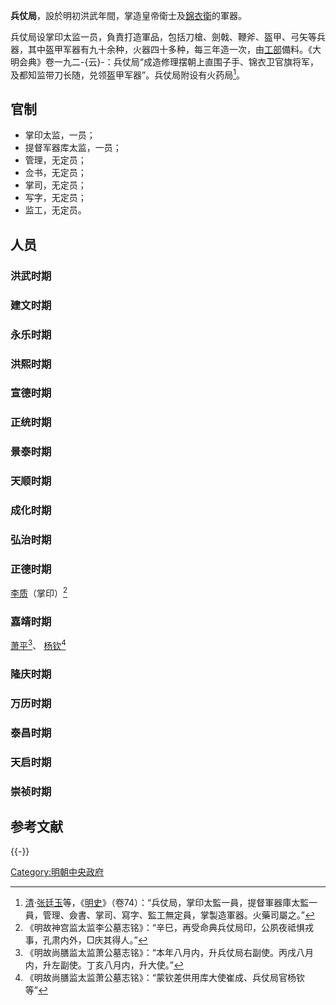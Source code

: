 '''兵仗局'''，設於明初洪武年間，掌造皇帝衛士及[[錦衣衛|錦衣衛]]的軍器。

兵仗局设掌印太监一员，負責打造軍品，包括刀槍、劍戟、鞭斧、盔甲、弓矢等兵器，其中盔甲军器有九十余种，火器四十多种，每三年造一次，由[[工部|工部]]備料。《大明会典》卷一九二-{云}-：兵仗局“成造修理摆朝上直围子手、锦衣卫官旗将军，及都知监带刀长随，兑领盔甲军器”。兵仗局附设有火药局<ref>[[清|清]]·[[张廷玉|张廷玉]]等，《[[明史|明史]]》（卷74）：“兵仗局，掌印太監一員，提督軍器庫太監一員，管理、僉書、掌司、寫字、監工無定員，掌製造軍器。火藥司屬之。”</ref>。

== 官制 ==
*掌印太监，一员；
*提督军器库太监，一员；
*管理，无定员；
*佥书，无定员；
*掌司，无定员；
*写字，无定员；
*监工，无定员。

==人员==
===洪武时期===
===建文时期===
===永乐时期===

===洪熙时期===

===宣德时期===

===正统时期===

===景泰时期===
===天顺时期===

===成化时期===

===弘治时期===
===正德时期===
[[李质_(明朝宦官)|李质]]（掌印）<ref>《明故神宫监太监李公墓志铭》：“辛巳，再受命典兵仗局印，公夙夜祗惧戎事，孔肃内外，□庆其得人。”</ref>
===嘉靖时期===
[[萧平_(明朝宦官)|萧平]]<ref>《明故尚膳监太监萧公墓志铭》：“本年八月内，升兵仗局右副使。丙戌八月内，升左副使。丁亥八月内，升大使。”</ref>、
[[杨钦|杨钦]]<ref>《明故尚膳监太监萧公墓志铭》：“蒙钦差供用库大使崔成、兵仗局官杨钦等”</ref>
===隆庆时期===

===万历时期===

===泰昌时期===

===天启时期===

===崇祯时期===

== 参考文献 ==
{{Reflist}}

{{-}}
{{二十四衙門}}

[[Category:明朝中央政府|Category:明朝中央政府]]

{{Government-official-hist-stub}}